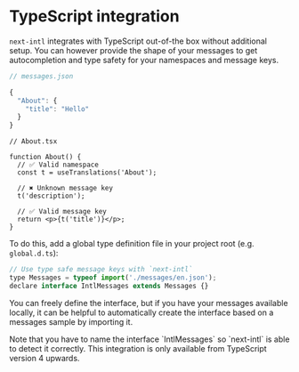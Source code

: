 
# TypeScript integration

`next-intl` integrates with TypeScript out-of-the box without additional setup. You can however provide the shape of your messages to get autocompletion and type safety for your namespaces and message keys.

```js
// messages.json

{
  "About": {
    "title": "Hello"
  }
}
```

```tsx
// About.tsx

function About() {
  // ✅ Valid namespace
  const t = useTranslations('About');

  // ✖️ Unknown message key
  t('description');

  // ✅ Valid message key
  return <p>{t('title')}</p>;
}
```

To do this, add a global type definition file in your project root (e.g. `global.d.ts`):

```jsx
// Use type safe message keys with `next-intl`
type Messages = typeof import('./messages/en.json');
declare interface IntlMessages extends Messages {}
```

You can freely define the interface, but if you have your messages available locally, it can be helpful to automatically create the interface based on a messages sample by importing it.

<Callout>
  Note that you have to name the interface `IntlMessages` so `next-intl` is able
  to detect it correctly. This integration is only available from TypeScript
  version 4 upwards.
</Callout>
